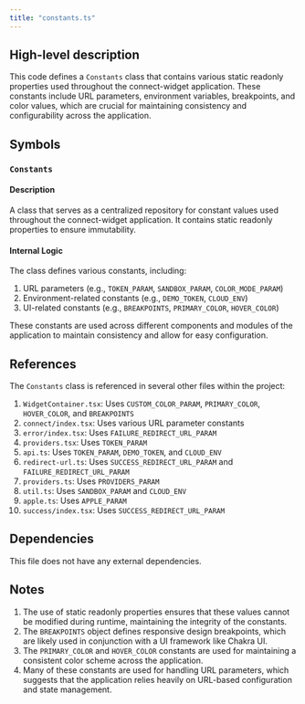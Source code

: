 ```yaml
---
title: "constants.ts"
---
```


## High-level description
This code defines a `Constants` class that contains various static readonly properties used throughout the connect-widget application. These constants include URL parameters, environment variables, breakpoints, and color values, which are crucial for maintaining consistency and configurability across the application.

## Symbols

### `Constants`
#### Description
A class that serves as a centralized repository for constant values used throughout the connect-widget application. It contains static readonly properties to ensure immutability.

#### Internal Logic
The class defines various constants, including:
1. URL parameters (e.g., `TOKEN_PARAM`, `SANDBOX_PARAM`, `COLOR_MODE_PARAM`)
2. Environment-related constants (e.g., `DEMO_TOKEN`, `CLOUD_ENV`)
3. UI-related constants (e.g., `BREAKPOINTS`, `PRIMARY_COLOR`, `HOVER_COLOR`)

These constants are used across different components and modules of the application to maintain consistency and allow for easy configuration.

## References
The `Constants` class is referenced in several other files within the project:
1. `WidgetContainer.tsx`: Uses `CUSTOM_COLOR_PARAM`, `PRIMARY_COLOR`, `HOVER_COLOR`, and `BREAKPOINTS`
2. `connect/index.tsx`: Uses various URL parameter constants
3. `error/index.tsx`: Uses `FAILURE_REDIRECT_URL_PARAM`
4. `providers.tsx`: Uses `TOKEN_PARAM`
5. `api.ts`: Uses `TOKEN_PARAM`, `DEMO_TOKEN`, and `CLOUD_ENV`
6. `redirect-url.ts`: Uses `SUCCESS_REDIRECT_URL_PARAM` and `FAILURE_REDIRECT_URL_PARAM`
7. `providers.ts`: Uses `PROVIDERS_PARAM`
8. `util.ts`: Uses `SANDBOX_PARAM` and `CLOUD_ENV`
9. `apple.ts`: Uses `APPLE_PARAM`
10. `success/index.tsx`: Uses `SUCCESS_REDIRECT_URL_PARAM`

## Dependencies
This file does not have any external dependencies.

## Notes
1. The use of static readonly properties ensures that these values cannot be modified during runtime, maintaining the integrity of the constants.
2. The `BREAKPOINTS` object defines responsive design breakpoints, which are likely used in conjunction with a UI framework like Chakra UI.
3. The `PRIMARY_COLOR` and `HOVER_COLOR` constants are used for maintaining a consistent color scheme across the application.
4. Many of these constants are used for handling URL parameters, which suggests that the application relies heavily on URL-based configuration and state management.